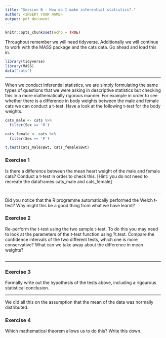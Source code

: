 ```yaml
---
title: "Session B - How do I make inferential statistics?."
author: <INSERT YOUR NAME>
output: pdf_document
---
```


```r
knitr::opts_chunk$set(echo = TRUE)
```

Throughout remember we will need tidyverse. Additionally we will continue to work with the MASS package and the cats data. Go ahead and load this in.

```r
library(tidyverse)
library(MASS)
data("cats")
```

-------------

When we conduct inferential statistics, we are simply formulating the same types of questions that we were asking in descriptive statistics but checking this in a more mathematically rigorous manner. For example in order to see whether there is a difference in body weights between the male and female cats we can conduct a t-test. Have a look at the following t-test for the body weights.

```r
cats_male <- cats %>%
  filter(Sex == 'M')

cats_female <- cats %>%
  filter(Sex == 'F')

t.test(cats_male$Bwt, cats_female$Bwt)
```

### Exercise 1

Is there a difference between the mean heart weight of the male and female cats? Conduct a t-test in order to check this.
[Hint: you do not need to recreate the dataframes cats_male and cats_female]

```r

```

-------------

Did you notice that the R programme automatically performed the Welch t-test? Why might this be a good thing from what we have learnt?

### Exercise 2

Re-perform the t-test using the two sample t-test. To do this you may need to look at the parameters of the t-test function using ?t.test. Compare the confidence intervals of the two different tests, which one is more conservative? What can we take away about the difference in mean weights?

```r

```

-------------

### Exercise 3

Formally write out the hypothesis of the tests above, including a rigourous statistical conclusion.

-------------

We did all this on the assumption that the mean of the data was normally distributed.

### Exercise 4

Which mathematical theorem allows us to do this? Write this down.